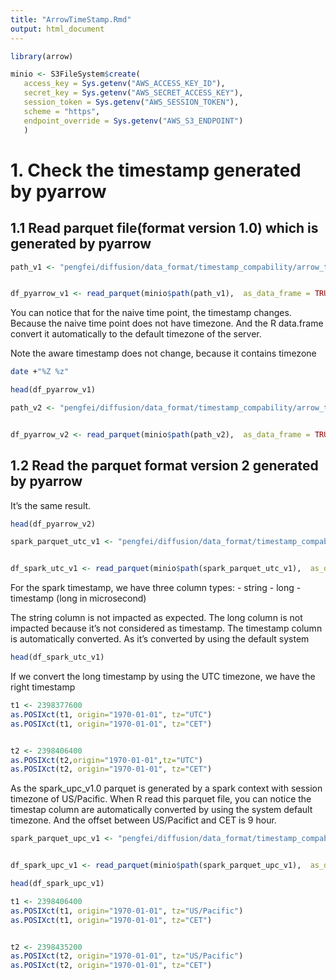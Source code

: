 ```yaml
---
title: "ArrowTimeStamp.Rmd"
output: html_document
---
```


```r
library(arrow)
```
```r
minio <- S3FileSystem$create(
   access_key = Sys.getenv("AWS_ACCESS_KEY_ID"),
   secret_key = Sys.getenv("AWS_SECRET_ACCESS_KEY"),
   session_token = Sys.getenv("AWS_SESSION_TOKEN"),
   scheme = "https",
   endpoint_override = Sys.getenv("AWS_S3_ENDPOINT")
   )
```

# 1. Check the timestamp generated by pyarrow

## 1.1 Read parquet file(format version 1.0) which is generated by pyarrow

```r
path_v1 <- "pengfei/diffusion/data_format/timestamp_compability/arrow_time_v1.0/2dd1f2f1caa9440a86ab91282c0df49c.parquet"


df_pyarrow_v1 <- read_parquet(minio$path(path_v1),  as_data_frame = TRUE)
```

You can notice that for the naive time point, the timestamp changes. Because the
naive time point does not have timezone. And the R data.frame convert it 
automatically to the default timezone of the server. 

Note the aware timestamp does not change, because it contains timezone 

```bash
date +"%Z %z"
```


```r
head(df_pyarrow_v1)

```
```r
path_v2 <- "pengfei/diffusion/data_format/timestamp_compability/arrow_time_v2.0/69a06a23d40244c8b622b73b1c56ca17.parquet"


df_pyarrow_v2 <- read_parquet(minio$path(path_v2),  as_data_frame = TRUE)
```

## 1.2 Read the parquet format version 2 generated by pyarrow

It's the same result. 

```r
head(df_pyarrow_v2)

```

```r
spark_parquet_utc_v1 <- "pengfei/diffusion/data_format/timestamp_compability/spark_time_v1.0/part-00000-243747a9-7177-4494-940f-39bfc2a18897-c000.snappy.parquet"


df_spark_utc_v1 <- read_parquet(minio$path(spark_parquet_utc_v1),  as_data_frame = TRUE)
```

For the spark timestamp, we have three column types:
- string
- long
- timestamp (long in microsecond)

The string column is not impacted as expected. The long column is not impacted 
because it's not considered as timestamp. The timestamp column is automatically
converted. As it's converted by using the default system

```r
head(df_spark_utc_v1)
```

If we convert the long timestamp by using the UTC timezone, we have the right timestamp

```r
t1 <- 2398377600
as.POSIXct(t1, origin="1970-01-01", tz="UTC")
as.POSIXct(t1, origin="1970-01-01", tz="CET")


t2 <- 2398406400
as.POSIXct(t2,origin="1970-01-01",tz="UTC")
as.POSIXct(t2, origin="1970-01-01", tz="CET")

```
As the spark_upc_v1.0 parquet is generated by a spark context with session timezone of US/Pacific.
When R read this parquet file, you can notice the timestap column are automatically converted by using the system
default timezone. And the offset between US/Pacifict and CET is 9 hour.

```r
spark_parquet_upc_v1 <- "pengfei/diffusion/data_format/timestamp_compability/spark_time_upc_v1.0/part-00000-11e523a1-0aee-4b02-b30d-4814dfe91180-c000.snappy.parquet"


df_spark_upc_v1 <- read_parquet(minio$path(spark_parquet_upc_v1),  as_data_frame = TRUE)

head(df_spark_upc_v1)

```
```r
t1 <- 2398406400
as.POSIXct(t1, origin="1970-01-01", tz="US/Pacific")
as.POSIXct(t1, origin="1970-01-01", tz="CET")


t2 <- 2398435200
as.POSIXct(t2, origin="1970-01-01", tz="US/Pacific")
as.POSIXct(t2, origin="1970-01-01", tz="CET")
```


